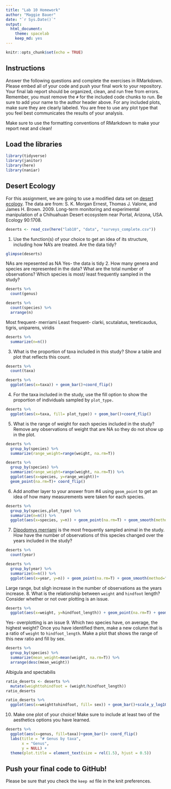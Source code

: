 ```yaml
---
title: "Lab 10 Homework"
author: "Maggie Bauer"
date: "`r Sys.Date()`"
output:
  html_document: 
    theme: spacelab
    keep_md: yes
---
```


```r
knitr::opts_chunk$set(echo = TRUE)
```

## Instructions
Answer the following questions and complete the exercises in RMarkdown. Please embed all of your code and push your final work to your repository. Your final lab report should be organized, clean, and run free from errors. Remember, you must remove the `#` for the included code chunks to run. Be sure to add your name to the author header above. For any included plots, make sure they are clearly labeled. You are free to use any plot type that you feel best communicates the results of your analysis.  

Make sure to use the formatting conventions of RMarkdown to make your report neat and clean!  

## Load the libraries
```r
library(tidyverse)
library(janitor)
library(here)
library(naniar)
``` 

## Desert Ecology
For this assignment, we are going to use a modified data set on [desert ecology](http://esapubs.org/archive/ecol/E090/118/). The data are from: S. K. Morgan Ernest, Thomas J. Valone, and James H. Brown. 2009. Long-term monitoring and experimental manipulation of a Chihuahuan Desert ecosystem near Portal, Arizona, USA. Ecology 90:1708.
```r
deserts <- read_csv(here("lab10", "data", "surveys_complete.csv"))
```

1. Use the function(s) of your choice to get an idea of its structure, including how NA's are treated. Are the data tidy?  
```r
glimpse(deserts)
```
NAs are repesented as NA 
Yes- the data is tidy
2. How many genera and species are represented in the data? What are the total number of observations? Which species is most/ least frequently sampled in the study?
```r
deserts %>% 
  count(genus)
```
```r
deserts %>% 
  count(species) %>% 
  arrange(n)
```
Most frequent- merriami 
Least frequent- clarki, scutalatus, tereticaudus, tigris, uniparens, viridis 
```r
deserts %>% 
  summarize(n=n())
```

3. What is the proportion of taxa included in this study? Show a table and plot that reflects this count.
```r
deserts %>% 
  count(taxa)
```
```r
deserts %>% 
  ggplot(aes(x=taxa)) + geom_bar()+coord_flip()
```

4. For the taxa included in the study, use the fill option to show the proportion of individuals sampled by `plot_type.`
```r
deserts %>% 
  ggplot(aes(x=taxa, fill= plot_type)) + geom_bar()+coord_flip()
```

5. What is the range of weight for each species included in the study? Remove any observations of weight that are NA so they do not show up in the plot.
```r
deserts %>% 
  group_by(species) %>% 
  summarize(range_weight=range(weight, na.rm=T))
```
```r
deserts %>% 
  group_by(species) %>% 
  summarize(range_weight=range(weight, na.rm=T)) %>% 
  ggplot(aes(x=species, y=range_weight))+
  geom_point(na.rm=T)+ coord_flip()
```
6. Add another layer to your answer from #4 using `geom_point` to get an idea of how many measurements were taken for each species.
```r
deserts %>%
  group_by(species,plot_type) %>% 
  summarize(n=n()) %>% 
  ggplot(aes(x=species, y=n)) + geom_point(na.rm=T) + geom_smooth(method="lm") +coord_flip()
```

7. [Dipodomys merriami](https://en.wikipedia.org/wiki/Merriam's_kangaroo_rat) is the most frequently sampled animal in the study. How have the number of observations of this species changed over the years included in the study?
```r
deserts %>% 
  count(year)
```
```r
deserts %>% 
  group_by(year) %>% 
  summarize(n=n()) %>% 
  ggplot(aes(x=year, y=n)) + geom_point(na.rm=T) + geom_smooth(method="lm") 
```
Large range, but sligh increase in the number of observations as the years increase. 
8. What is the relationship between `weight` and `hindfoot` length? Consider whether or not over plotting is an issue.
```r
deserts %>% 
  ggplot(aes(x=weight, y=hindfoot_length)) + geom_point(na.rm=T) + geom_smooth(method="lm") 
```
Yes- overplotting is an issue
9. Which two species have, on average, the highest weight? Once you have identified them, make a new column that is a ratio of `weight` to `hindfoot_length`. Make a plot that shows the range of this new ratio and fill by sex.
```r
deserts %>% 
  group_by(species) %>% 
  summarize(mean_weight=mean(weight, na.rm=T)) %>% 
  arrange(desc(mean_weight))
```
Albigula and spectabilis 
```r
ratio_deserts <- deserts %>% 
  mutate(weighttohindfoot = (weight/hindfoot_length))
ratio_deserts
```
```r
ratio_deserts %>% 
  ggplot(aes(x=weighttohindfoot, fill= sex)) + geom_bar()+scale_y_log10()
```

10. Make one plot of your choice! Make sure to include at least two of the aesthetics options you have learned.
```r
deserts %>% 
  ggplot(aes(x=genus, fill=taxa))+geom_bar()+ coord_flip()
  labs(title = "# Genus by taxa",
       x = "Genus",
       y = NULL) +
  theme(plot.title = element_text(size = rel(1.5), hjust = 0.5))
```

## Push your final code to GitHub!
Please be sure that you check the `keep md` file in the knit preferences. 